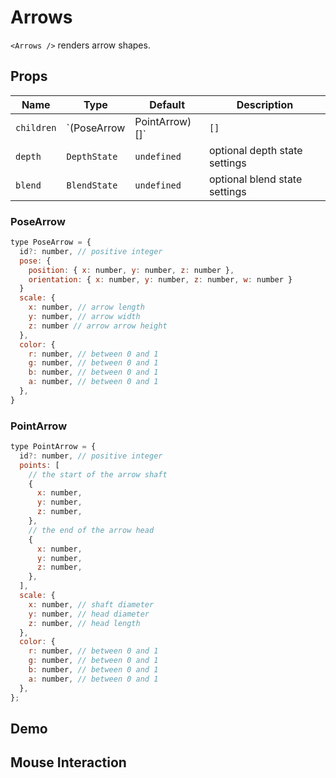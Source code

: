 
# Arrows

`<Arrows />` renders arrow shapes.

## Props

| Name       | Type                         | Default | Description                      |
| ---------- | ---------------------------- | ------- | -------------------------------- |
| `children` | `(PoseArrow | PointArrow)[]` | `[]`    | array of Arrow markers to render |
| `depth`    | `DepthState` | `undefined` | optional depth state settings   |
| `blend`    | `BlendState` | `undefined` | optional blend state settings   |

### PoseArrow

```js
type PoseArrow = {
  id?: number, // positive integer
  pose: {
    position: { x: number, y: number, z: number },
    orientation: { x: number, y: number, z: number, w: number }
  }
  scale: {
    x: number, // arrow length
    y: number, // arrow width
    z: number // arrow arrow height
  },
  color: {
    r: number, // between 0 and 1
    g: number, // between 0 and 1
    b: number, // between 0 and 1
    a: number, // between 0 and 1
  },
}
```

### PointArrow

```js
type PointArrow = {
  id?: number, // positive integer
  points: [
    // the start of the arrow shaft
    {
      x: number,
      y: number,
      z: number,
    },
    // the end of the arrow head
    {
      x: number,
      y: number,
      z: number,
    },
  ],
  scale: {
    x: number, // shaft diameter
    y: number, // head diameter
    z: number, // head length
  },
  color: {
    r: number, // between 0 and 1
    g: number, // between 0 and 1
    b: number, // between 0 and 1
    a: number, // between 0 and 1
  },
};
```

## Demo

<Arrows />

## Mouse Interaction

<ArrowsInteractive />
